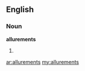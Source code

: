 ==English==

===Noun===
'''allurements'''

# {{plural of|[[allurement]]}}

[[ar:allurements]]
[[my:allurements]]